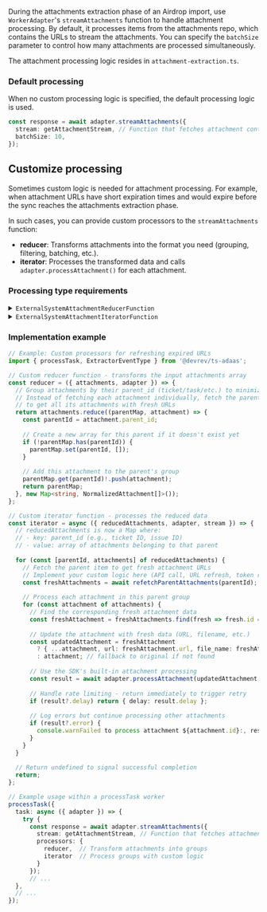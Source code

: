 During the attachments extraction phase of an Airdrop import, use `WorkerAdapter`'s `streamAttachments` function to handle attachment processing.
By default, it processes items from the attachments repo, which contains the URLs to stream the attachments.
You can specify the `batchSize` parameter to control how many attachments are processed simultaneously.

The attachment processing logic resides in `attachment-extraction.ts`.

### Default processing

When no custom processing logic is specified, the default processing logic is used.

```typescript
const response = await adapter.streamAttachments({
  stream: getAttachmentStream, // Function that fetches attachment content
  batchSize: 10,
});
```

## Customize processing

Sometimes custom logic is needed for attachment processing.
For example, when attachment URLs have short expiration times and would expire before the sync reaches the attachments extraction phase.

In such cases, you can provide custom processors to the `streamAttachments` function:
- **reducer**: Transforms attachments into the format you need (grouping, filtering, batching, etc.).
- **iterator**: Processes the transformed data and calls `adapter.processAttachment()` for each attachment.

### Processing type requirements

<details>
<summary><code>ExternalSystemAttachmentReducerFunction</code></summary>

```typescript
export type ExternalSystemAttachmentReducerFunction<
  Batch,
  NewBatch,
  ConnectorState,
> = ({
  attachments,
  adapter,
  batchSize,
}: {
  attachments: Batch;
  adapter: WorkerAdapter<ConnectorState>;
  batchSize?: number;
}) => NewBatch;
```
</details>

<details>
<summary><code>ExternalSystemAttachmentIteratorFunction</code></summary>

```typescript
export type ExternalSystemAttachmentIteratorFunction<
  NewBatch,
  ConnectorState
> = ({
  reducedAttachments,
  adapter,
  stream,
}: {
  reducedAttachments: NewBatch;
  adapter: WorkerAdapter<ConnectorState>;
  stream: ExternalSystemAttachmentStreamingFunction;
}) => Promise<ProcessAttachmentReturnType>;
```
</details>

### Implementation example

```typescript
// Example: Custom processors for refreshing expired URLs
import { processTask, ExtractorEventType } from '@devrev/ts-adaas';

// Custom reducer function - transforms the input attachments array
const reducer = ({ attachments, adapter }) => {
  // Group attachments by their parent_id (ticket/task/etc.) to minimize API calls
  // Instead of fetching each attachment individually, fetch the parent once
  // to get all its attachments with fresh URLs
  return attachments.reduce((parentMap, attachment) => {
    const parentId = attachment.parent_id;
    
    // Create a new array for this parent if it doesn't exist yet
    if (!parentMap.has(parentId)) {
      parentMap.set(parentId, []);
    }
    
    // Add this attachment to the parent's group
    parentMap.get(parentId)!.push(attachment);
    return parentMap;
  }, new Map<string, NormalizedAttachment[]>());
};

// Custom iterator function - processes the reduced data
const iterator = async ({ reducedAttachments, adapter, stream }) => {
  // reducedAttachments is now a Map where:
  // - key: parent_id (e.g., ticket ID, issue ID)
  // - value: array of attachments belonging to that parent
  
  for (const [parentId, attachments] of reducedAttachments) {
    // Fetch the parent item to get fresh attachment URLs
    // Implement your custom logic here (API call, URL refresh, token renewal, etc.)
    const freshAttachments = await refetchParentAttachments(parentId);
    
    // Process each attachment in this parent group
    for (const attachment of attachments) {
      // Find the corresponding fresh attachment data
      const freshAttachment = freshAttachments.find(fresh => fresh.id === attachment.id);
      
      // Update the attachment with fresh data (URL, filename, etc.)
      const updatedAttachment = freshAttachment 
        ? { ...attachment, url: freshAttachment.url, file_name: freshAttachment.file_name }
        : attachment; // fallback to original if not found
        
      // Use the SDK's built-in attachment processing
      const result = await adapter.processAttachment(updatedAttachment, stream);
      
      // Handle rate limiting - return immediately to trigger retry
      if (result?.delay) return { delay: result.delay };
      
      // Log errors but continue processing other attachments
      if (result?.error) {
        console.warnFailed to process attachment ${attachment.id}:, result.error);
      }
    }
  }
  
  // Return undefined to signal successful completion
  return;
};

// Example usage within a processTask worker
processTask({
  task: async ({ adapter }) => {
    try {
      const response = await adapter.streamAttachments({
        stream: getAttachmentStream, // Function that fetches attachment content
        processors: {
          reducer,  // Transform attachments into groups
          iterator  // Process groups with custom logic
        }
      });
      // ...
  },
  // ...
});
````
